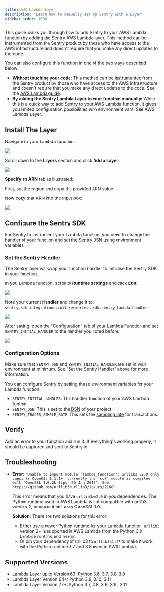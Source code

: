 ```yaml
---
title: AWS Lambda Layer
description: "Learn how to manually set up Sentry with a Layer"
sidebar_order: 1000
---
```


This guide walks you through how to add Sentry to your AWS Lambda function by adding the Sentry AWS Lambda layer. This method can be instrumented from the Sentry product by those who have access to the AWS infrastructure and doesn't require that you make any direct updates to the code.  


You can also configure this function in one of the two ways described below: 

- **Without touching your code:**
    This method can be instrumented from the Sentry product by those who have access to the AWS infrastructure and doesn't require that you make any direct updates to the code. See the [AWS Lambda guide](/product/integrations/cloud-monitoring/aws-lambda/).
- **By adding the Sentry Lambda Layer to your function manually:**
    While this is a quick way to add Sentry to your AWS Lambda function, it gives you limited configuration possibilities with environment vars. See <PlatformLink to="/integrations/aws-lambda/manual-layer/">AWS Lambda Layer</PlatformLink>.


## Install The Layer

Navigate to your Lambda function:

![](./img/lambda-function-detail.png)

Scroll down to the **Layers** section and click **Add a Layer**:

![](./img/lambda-function-detail-layer.png)

**Specify an ARN** tab as illustrated:

First, set the region and copy the provided ARN value:

<LambdaLayerDetail canonical="aws-layer:python" />

Now copy that ARN into the input box:

![](./img/lambda-function-add-layer.png)

## Configure the Sentry SDK

For Sentry to instrument your Lambda function, you need to change the handler of your function and set the Sentry DSN using environment variables.

### Set the Sentry Handler

The Sentry layer will wrap your function handler to initialise the Sentry SDK in your function.

In you Lambda function, scroll to **Runtime settings** and click **Edit**:

![](./img/lambda-function-runtime-settings.png)

Note your current **Handler** and change it to: `sentry_sdk.integrations.init_serverless_sdk.sentry_lambda_handler`:

![](./img/runtime-settings-handler.png)

After saving, open the "Configuration" tab of your Lambda Function and set `SENTRY_INITIAL_HANDLER` to the handler you noted before:

![](./img/lambda-function-configuration.png)

### Configuration Options

Make sure that `SENTRY_DSN` and `SENTRY_INITIAL_HANDLER` are set in your environment at minimum. See "Set the Sentry Handler" above for more information.

You can configure Sentry by setting these environment variables for your Lambda function:

- `SENTRY_INITIAL_HANDLER`: The handler function of your AWS Lambda funtion.
- `SENTRY_DSN`: This is set to the [DSN](/product/sentry-basics/concepts/dsn-explainer/) of your project
- `SENTRY_TRACES_SAMPLE_RATE`: This sets the [sampling rate](/platforms/python/configuration/sampling/#sampling-transaction-events) for transactions.

## Verify

Add an error to your function and run it. If everything's working properly, it should be captured and sent to Sentry.io.

## Troubleshooting

- **Error:** `"Unable to import module 'lambda_function': urllib3 v2.0 only supports OpenSSL 1.1.1+, currently the 'ssl' module is compiled with 'OpenSSL 1.0.2k-fips  26 Jan 2017'. See: https://github.com/urllib3/urllib3/issues/2168"`

  This error means that you have `urllib3>=2.0` in you dependencies. The Python runtime used in AWS Lambda is not compatible with urllib3 version 2, because it still uses OpenSSL 1.0.

  **Solution:** There are two solutions for this error:

  - Either use a newer Python runtime for your Lambda function. `urllib3` version 2+ is supported in AWS Lambda from the Python 3.9 Lambda runtime and newer.
  - Or pin your dependency of urllib3 to `urllib3<1.27` to make it work with the Python runtime 3.7 and 3.8 used in AWS Lambda.

## Supported Versions

- Lambda Layer up to Version 63: Python 3.6, 3.7, 3.8, 3.9
- Lambda Layer Version 64+: Python 3.9, 3.10, 3.11
- Lambda Layer Version 77+: Python 3.7, 3.8, 3.9, 3.10, 3.11
